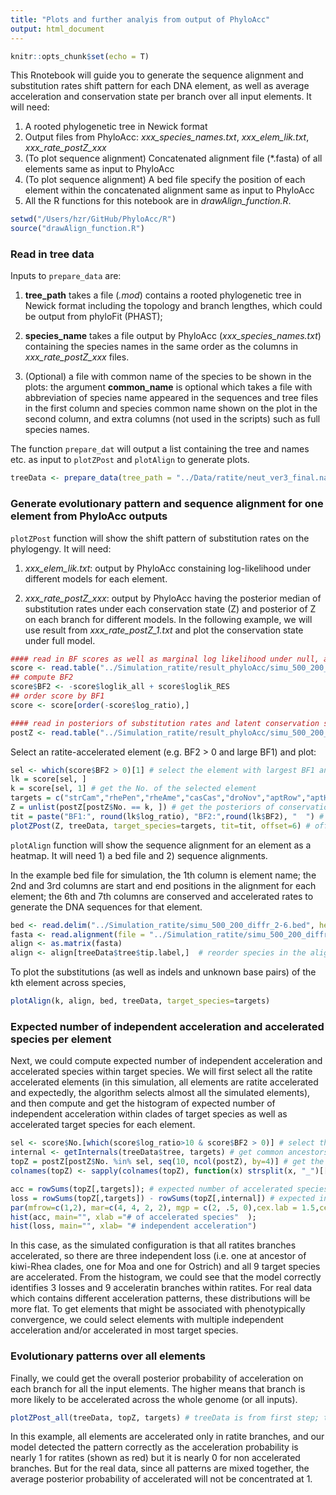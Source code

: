```yaml
---
title: "Plots and further analyis from output of PhyloAcc"
output: html_document
---
```


```r
knitr::opts_chunk$set(echo = T)
```


This Rnotebook will guide you to generate the sequence alignment and substitution rates shift pattern for each DNA element, as well as average acceleration and conservation state per branch over all input elements. It will need:

1. A rooted phylogenetic tree in Newick format
2. Output files from PhyloAcc: *xxx_species_names.txt*, *xxx_elem_lik.txt*, *xxx_rate_postZ_xxx*
3. (To plot sequence alignment) Concatenated alignment file (*.fasta) of all elements same as input to PhyloAcc
4. (To plot sequence alignment) A bed file specify the position of each element within the concatenated alignment same as input to PhyloAcc
5. All the R functions for this notebook are in *drawAlign_function.R*.

```r
setwd("/Users/hzr/GitHub/PhyloAcc/R")
source("drawAlign_function.R")
```

### Read in tree data
Inputs to ```prepare_data``` are:

1. **tree_path** takes a file (*.mod*) contains a rooted phylogenetic tree in Newick format including the topology and branch lengthes, which could be output from phyloFit (PHAST); 

2. **species_name** takes a file output by PhyloAcc (*xxx_species_names.txt*) containing the species names in the same order as the columns in *xxx_rate_postZ_xxx* files. 

3. (Optional) a file with common name of the species to be shown in the plots: the argument **common_name** is optional which takes a file with abbreviation of species name appeared in the  sequences and tree files in the first column and species common name shown on the plot in the second column, and extra columns (not used in the scripts) such as full species names. 

The function ```prepare_dat``` will output a list containing the tree and names etc. as input to ```plotZPost``` and ```plotAlign``` to generate plots.

```r
treeData <- prepare_data(tree_path = "../Data/ratite/neut_ver3_final.named.mod", species_name = "../Data/ratite/species_names.txt", common_name = "../Data/ratite/birdname2.txt")
```

### Generate evolutionary pattern and sequence alignment for one element from PhyloAcc outputs 

```plotZPost``` function will show the shift pattern of substitution rates on the phylogengy. 
It will need:

1. *xxx_elem_lik.txt*: output by PhyloAcc constaining log-likelihood under different models for each element. 

2. *xxx_rate_postZ_xxx*: output by PhyloAcc having the posterior median of substitution rates under each conservation state (Z) and posterior of Z on each branch for different models. In the following example, we will use result from *xxx_rate_postZ_1.txt* and plot the conservation state under full model.

```r
#### read in BF scores as well as marginal log likelihood under null, accelerated and full model #### 
score <- read.table("../Simulation_ratite/result_phyloAcc/simu_500_200_npc_2-6_elem_lik.txt", header=T)
## compute BF2
score$BF2 <- -score$loglik_all + score$loglik_RES
## order score by BF1
score <- score[order(-score$log_ratio),]

#### read in posteriors of substitution rates and latent conservation states ####
postZ <- read.table("../Simulation_ratite/result_phyloAcc/simu_500_200_npc_2-6_rate_postZ_1.txt", header=T, check.names = F)  
```

Select an ratite-accelerated element (e.g. BF2 > 0 and large BF1) and plot: 
```r
sel <- which(score$BF2 > 0)[1] # select the element with largest BF1 and BF2 > 0
lk = score[sel, ]
k = score[sel, 1] # get the No. of the selected element
targets = c("strCam","rhePen","rheAme","casCas","droNov","aptRow","aptHaa","aptOwe","anoDid") # target species
Z = unlist(postZ[postZ$No. == k, ]) # get the posteriors of conservation states
tit = paste("BF1:", round(lk$log_ratio), "BF2:",round(lk$BF2), "  ") # use BF scores and posterior substitution rates as title
plotZPost(Z, treeData, target_species=targets, tit=tit, offset=6) # offset= 6 indicates the posterior of Z start from 7th column
```

```plotAlign``` function will show the sequence alignment for an element as a heatmap. 
It will need 1) a bed file and 2) sequence alignments. 

In the example bed file for simulation, the 1th column is element name; the 2nd and 3rd columns are start and end positions in the alignment for each element; the 6th and 7th columns are conserved and accelerated rates to generate the DNA sequences for that element.
```r
bed <- read.delim("../Simulation_ratite/simu_500_200_diffr_2-6.bed", header=F)
fasta <- read.alignment(file = "../Simulation_ratite/simu_500_200_diffr_2-6.fasta", format = "fasta")  
align <- as.matrix(fasta)
align <- align[treeData$tree$tip.label,]  # reorder species in the alignment to be the same as tips of the tree. The name of the species in the alignment file has to the same as in the tree!
```

To plot the substitutions (as well as indels and unknown base pairs) of the kth element across species, 
```r
plotAlign(k, align, bed, treeData, target_species=targets)
```

### Expected number of independent acceleration and accelerated species per element
Next, we could compute expected number of independent acceleration and accelerated species within target species. We will first select all the ratite accelerated elements (in this simulation, all elements are ratite accelerated and expectedly, the algorithm selects almost all the simulated elements), and then compute and get the histogram of expected number of independent acceleration within clades of target species as well as accelerated target species for each element.
```r
sel <- score$No.[which(score$log_ratio>10 & score$BF2 > 0)] # select the ratites accelerated elements
internal <- getInternals(treeData$tree, targets) # get common ancestors of target species that might be accelerated
topZ = postZ[postZ$No. %in% sel, seq(10, ncol(postZ), by=4)] # get the posterior of Z==2 (being accelerated) for selected elements
colnames(topZ) <- sapply(colnames(topZ), function(x) strsplit(x, "_")[[1]][1])

acc = rowSums(topZ[,targets]); # expected number of accelerated species within target species
loss = rowSums(topZ[,targets]) - rowSums(topZ[,internal]) # expected independent acceleration happened
par(mfrow=c(1,2), mar=c(4, 4, 2, 2), mgp = c(2, .5, 0),cex.lab = 1.5,cex.axis=1.2,lwd=2)
hist(acc, main="", xlab ="# of accelerated species"  ); 
hist(loss, main="", xlab= "# independent acceleration")
```

In this case, as the simulated configuration is that all ratites branches accelerated, so there are three independent loss (i.e. one at ancestor of kiwi-Rhea clades, one for Moa and one for Ostrich) and all 9 target species are accelerated. From the histogram, we could see that the model correctly identifies 3 losses and 9 acceleratin branches within ratites. For real data which contains different acceleration patterns, these distributions will be more flat. To get elements that might be associated with phenotypically convergence, we could select elements with multiple independent acceleration and/or accelerated in most target species.

### Evolutionary patterns over all elements
Finally, we could get the overall posterior probability of acceleration on each branch for all the input elements. The higher means that branch is more likely to be accelerated across the whole genome (or all inputs). 
```r
plotZPost_all(treeData, topZ, targets) # treeData is from first step; topZ are ratite-accelerated elements selected in the previous section; targets are target species (here, ratites)
```

In this example, all elements are accelerated only in ratite branches, and our model detected the pattern correctly as the acceleration probability is nearly 1 for ratites (shown as red) but it is nearly 0 for non accelerated branches. But for the real data, since all patterns are mixed together, the average posterior probability of accelerated will not be concentrated at 1.

